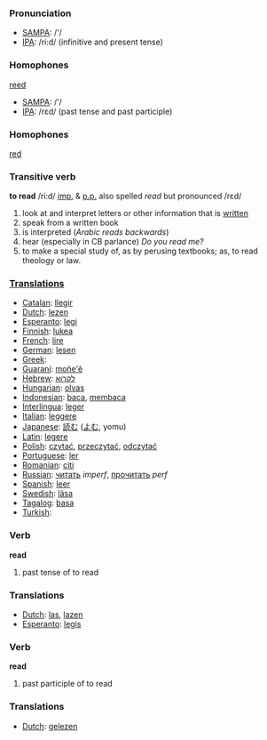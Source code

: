 === Pronunciation ===
*[[w:SAMPA|SAMPA]]: /'/
*[[w:IPA|IPA]]: /ri:d/ (infinitive and present tense)

=== Homophones ===

[[reed]]

*[[w:SAMPA|SAMPA]]: /'/
*[[w:IPA|IPA]]: /rεd/ (past tense and past participle)

=== Homophones ===

[[red]]

=== Transitive verb ===
'''to read''' /ri:d/ [[imp.]] & [[p.p.]] also spelled ''read'' but pronounced /rεd/

#look at and interpret letters or other information that is [[written]]
#speak from a written book
#is interpreted (''Arabic reads backwards'')
#hear (especially in CB parlance) ''Do you read me?''
#to make a special study of, as by perusing textbooks; as, to read theology or law.

===[[Translation]]s===
*[[Catalan]]: [[llegir]]
*[[Dutch]]: [[lezen]]
*[[Esperanto]]: [[legi]]
*[[Finnish]]: [[lukea]]
*[[French]]: [[lire]]
*[[German]]: [[lesen]]
*[[Greek]]: [[]]
*[[Guaraní]]: [[moñe'ẽ]]
*[[Hebrew]]: [[לקרוא]]
*[[Hungarian]]: [[olvas]]
*[[Indonesian]]: [[baca]], [[baca|membaca]]
*[[Interlingua]]: [[leger]]
*[[Italian]]: [[leggere]]
*[[Japanese]]: [[読む]] ([[よむ]], yomu)
*[[Latin]]: [[legere]]
*[[Polish]]: [[czytać]], [[przeczytać]], [[odczytać]] 
*[[Portuguese]]: [[ler]]
*[[Romanian]]: [[citi]]
*[[Russian]]: [[читать]] ''imperf'', [[прочитать]] ''perf''
*[[Spanish]]: [[leer]]
*[[Swedish]]: [[läsa]]
*[[Tagalog]]: [[basa]]
*[[Turkish]]: [[]]

=== Verb ===

'''read'''

# past tense of to read

=== Translations ===
*[[Dutch]]: [[las]], [[lazen]]
*[[Esperanto]]: [[legis]]

=== Verb ===

'''read'''

# past participle of to read

=== Translations ===
*[[Dutch]]: [[gelezen]]